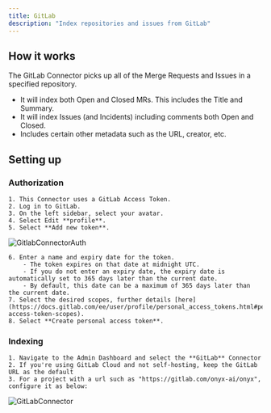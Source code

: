 ```yaml
---
title: GitLab
description: "Index repositories and issues from GitLab"
---
```


## How it works
The GitLab Connector picks up all of the Merge Requests and Issues in a specified repository.
- It will index both Open and Closed MRs. This includes the Title and Summary.
- It will index Issues (and Incidents) including comments both Open and Closed.
- Includes certain other metadata such as the URL, creator, etc.

## Setting up
### Authorization
    1. This Connector uses a GitLab Access Token.
    2. Log in to GitLab.
    3. On the left sidebar, select your avatar.
    4. Select Edit **profile**.
    5. Select **Add new token**.

![GitlabConnectorAuth](/assets/images/connectors/gitlab/GitlabConnectorAuth.gif)

    6. Enter a name and expiry date for the token.
        - The token expires on that date at midnight UTC.
        - If you do not enter an expiry date, the expiry date is automatically set to 365 days later than the current date.
        - By default, this date can be a maximum of 365 days later than the current date.
    7. Select the desired scopes, further details [here](https://docs.gitlab.com/ee/user/profile/personal_access_tokens.html#personal-access-token-scopes).
    8. Select **Create personal access token**.

### Indexing
    1. Navigate to the Admin Dashboard and select the **GitLab** Connector
    2. If you're using GitLab Cloud and not self-hosting, keep the GitLab URL as the default
    3. For a project with a url such as "https://gitlab.com/onyx-ai/onyx", configure it as below:

![GitLabConnector](/assets/images/connectors/gitlab/GitlabConnector.png)